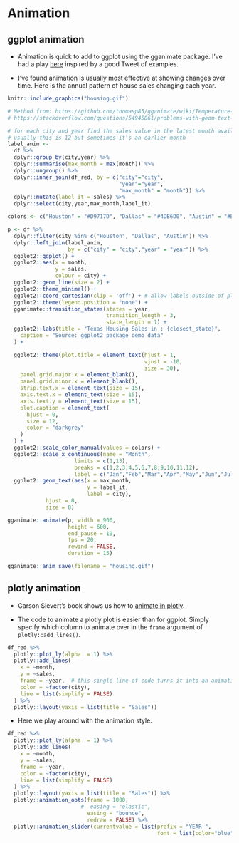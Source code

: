 # Animation

## ggplot animation

* Animation is quick to add to ggplot using the gganimate package. I've had a play [here](https://github.com/billster45/gganimate-experiments/blob/master/README.md) inspired by a good Tweet of examples.

* I've found animation is usually most effective at showing changes over time. Here is the annual pattern of house sales changing each year.

```r
knitr::include_graphics("housing.gif") 
```

```r
# Method from: https://github.com/thomasp85/gganimate/wiki/Temperature-time-series
# https://stackoverflow.com/questions/54945861/problems-with-geom-text-and-pausing-the-animation

# for each city and year find the sales value in the latest month availalbe 
# usually this is 12 but sometimes it's an earlier month 
label_anim <- 
  df %>% 
  dplyr::group_by(city,year) %>% 
  dplyr::summarise(max_month = max(month)) %>% 
  dplyr::ungroup() %>% 
  dplyr::inner_join(df_red, by = c("city"="city",
                                   "year"="year",
                                   "max_month" = "month")) %>% 
  dplyr::mutate(label_it = sales) %>% 
  dplyr::select(city,year,max_month,label_it) 

colors <- c("Houston" = "#D9717D", "Dallas" = "#4DB6D0", "Austin" = "#BECA55")

p <- df %>% 
  dplyr::filter(city %in% c("Houston", "Dallas", "Austin")) %>% 
  dplyr::left_join(label_anim, 
                   by = c("city" = "city","year" = "year")) %>%  
  ggplot2::ggplot() +
  ggplot2::aes(x = month, 
               y = sales,
               colour = city) +
  ggplot2::geom_line(size = 2) +
  ggplot2::theme_minimal() +
  ggplot2::coord_cartesian(clip = 'off') + # allow labels outside of plot
  ggplot2::theme(legend.position = "none") +
  gganimate::transition_states(states = year,
                               transition_length = 3,
                               state_length = 1) +
  ggplot2::labs(title = "Texas Housing Sales in : {closest_state}",
    caption = "Source: ggplot2 package demo data"
  ) +

  ggplot2::theme(plot.title = element_text(hjust = 1,
                                           vjust = -10,
                                           size = 30),
    panel.grid.major.x = element_blank(),
    panel.grid.minor.x = element_blank(),
    strip.text.x = element_text(size = 15),
    axis.text.x = element_text(size = 15),
    axis.text.y = element_text(size = 15),
    plot.caption = element_text(
      hjust = 0,
      size = 12,
      color = "darkgrey"
    )
  ) +
  ggplot2::scale_color_manual(values = colors) +
  ggplot2::scale_x_continuous(name = "Month", 
                     limits = c(1,13),
                     breaks = c(1,2,3,4,5,6,7,8,9,10,11,12),
                     label = c("Jan","Feb","Mar","Apr","May","Jun","Jul","Aug","Sep","Oct","Nov","Dec")) +
  ggplot2::geom_text(aes(x = max_month,
                         y = label_it,
                         label = city), 
            hjust = 0,
            size = 8) 

gganimate::animate(p, width = 900, 
                   height = 600, 
                   end_pause = 10,
                   fps = 20, 
                   rewind = FALSE, 
                   duration = 15)

gganimate::anim_save(filename = "housing.gif")
```

## plotly animation

* Carson Sievert's book shows us how to [animate in plotly](https://plotly-r.com/animating-views.html).

* The code to animate a plotly plot is easier than for ggplot. Simply specify which column to animate over in the `frame` argument of `plotly::add_lines()`.

```r
df_red %>% 
  plotly::plot_ly(alpha  = 1) %>%
  plotly::add_lines(
    x = ~month, 
    y = ~sales,
    frame = ~year,  # this single line of code turns it into an animation!
    color = ~factor(city),
    line = list(simplify = FALSE)
  ) %>%
  plotly::layout(yaxis = list(title = "Sales"))
```

* Here we play around with the animation style.

```r
df_red %>% 
  plotly::plot_ly(alpha  = 1) %>%
  plotly::add_lines(
    x = ~month, 
    y = ~sales,
    frame = ~year, 
    color = ~factor(city),
    line = list(simplify = FALSE)
  ) %>%
  plotly::layout(yaxis = list(title = "Sales")) %>% 
  plotly::animation_opts(frame = 1000, 
                       #  easing = "elastic", 
                         easing = "bounce", 
                         redraw = FALSE) %>%
  plotly::animation_slider(currentvalue = list(prefix = "YEAR ", 
                                               font = list(color="blue")))
```